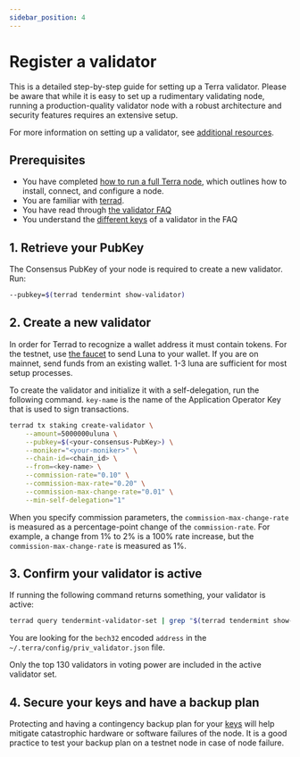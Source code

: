```yaml
---
sidebar_position: 4
---
```



# Register a validator


This is a detailed step-by-step guide for setting up a Terra validator. Please be aware that while it is easy to set up a rudimentary validating node, running a production-quality validator node with a robust architecture and security features requires an extensive setup.

For more information on setting up a validator, see [additional resources](README.mdx#additional-resources).

## Prerequisites

- You have completed [how to run a full Terra node](../run-a-full-terra-node/README.mdx), which outlines how to install, connect, and configure a node.
- You are familiar with [terrad](../../develop/terrad/install-terrad.mdx).
- You have read through [the validator FAQ](faq.mdx)
- You understand the [different keys](faq.mdx#validator-keys-and-states) of a validator in the FAQ

## 1. Retrieve your PubKey

The Consensus PubKey of your node is required to create a new validator. Run:

```bash
--pubkey=$(terrad tendermint show-validator)
```

## 2. Create a new validator


<Admonition type="tip" icon="💡" title="Get coins">

In order for Terrad to recognize a wallet address it must contain tokens. For the testnet, use [the faucet](https://faucet.terra.money/) to send Luna to your wallet. If you are on mainnet, send funds from an existing wallet. 1-3 luna are sufficient for most setup processes.

</Admonition>

To create the validator and initialize it with a self-delegation, run the following command. `key-name` is the name of the Application Operator Key that is used to sign transactions.

```bash
terrad tx staking create-validator \
    --amount=5000000uluna \
    --pubkey=$(<your-consensus-PubKey>) \
    --moniker="<your-moniker>" \
    --chain-id=<chain_id> \
    --from=<key-name> \
    --commission-rate="0.10" \
    --commission-max-rate="0.20" \
    --commission-max-change-rate="0.01" \
    --min-self-delegation="1"
```

<Admonition type="caution" icon="☢️">

When you specify commission parameters, the `commission-max-change-rate` is measured as a percentage-point change of the `commission-rate`. For example, a change from 1% to 2% is a 100% rate increase, but the `commission-max-change-rate` is measured as 1%.

</Admonition>

## 3. Confirm your validator is active

If running the following command returns something, your validator is active:

```bash
terrad query tendermint-validator-set | grep "$(terrad tendermint show-validator)"
```

You are looking for the `bech32` encoded `address` in the `~/.terra/config/priv_validator.json` file.

<Admonition type="note" icon="📝">

Only the top 130 validators in voting power are included in the active validator set.

</Admonition>

## 4. Secure your keys and have a backup plan

Protecting and having a contingency backup plan for your [keys](faq.mdx#what-type-of-key-do-i-need-to-use) will help mitigate catastrophic hardware or software failures of the node.
It is a good practice to test your backup plan on a testnet node in case of node failure.